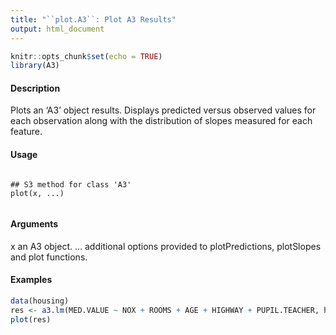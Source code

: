 ```yaml
---
title: "``plot.A3``: Plot A3 Results"
output: html_document
---
```


```r
knitr::opts_chunk$set(echo = TRUE)
library(A3)
```

#### Description
Plots an 'A3' object results. Displays predicted versus observed values for each observation along with the distribution of slopes measured for each feature.

#### Usage 

<pre><code>
## S3 method for class 'A3'
plot(x, ...)

</code></pre>

#### Arguments 
x an A3 object.
... additional options provided to plotPredictions, plotSlopes and plot functions.

#### Examples 
```r
data(housing)
res <- a3.lm(MED.VALUE ~ NOX + ROOMS + AGE + HIGHWAY + PUPIL.TEACHER, housing, p.acc = NULL)
plot(res)
```
